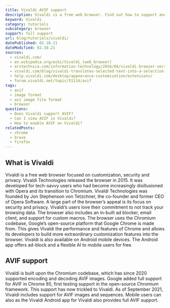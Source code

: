 ```yaml
---
title: Vivaldi AVIF support
description: Vivaldi is a free web browser. Find out how to support and view AVIF images.
keyword: Vivaldi
category: tutorials
subcategory: browser
support: full support
url: blog/tutorials/vivaldi/
datePublished: 02.10.21
dateModified: 02.10.21
sources:
  - vivaldi.com/
  - en.wikipedia.org/wiki/Vivaldi_(web_browser)
  - arstechnica.com/information-technology/2016/04/vivaldi-browser-version-1-0-released/
  - vivaldi.com/blog/vivaldi-translates-selected-text-into-a-selection-of-languages-more-privately/
  - help.vivaldi.com/desktop/appearance-customization/extensions/
  - forum.vivaldi.net/topic/51114/avif
tags:
  - avif
  - image format
  - av1 image file format
  - browser
questions:
  - Does Vivaldi support AVIF?
  - Can I view AVIF in Vivaldi?
  - How to enable AVIF on Vivaldi?
relatedPosts:
  - chrome
  - brave
  - firefox
---
```


## What is Vivaldi

Vivaldi is a free web browser focused on customization, security and privacy. Vivaldi Technologies released the browser in 2015. It was developed for tech-savvy users who had become increasingly disillusioned with Opera and its transition to Chromium. Vivaldi Technologies was founded by Jon Stephenson von Tetzchner, the co-founder and former CEO of Opera Software. A large part of the browser’s appeal is its focus on security and privacy. Vivaldi’s users love their commitment to not track your browsing data. The browser also includes an in-built ad blocker, email client, and support for custom macros. The browser uses the Chromium codebase, Google’s open-source platform that Google Chrome is made from. This gives Vivaldi the performance and features of Chrome and allows its developers to build more extraordinary customization features into the browser. Vivaldi is also available on Android mobile devices. The Android app offers ad-block and a flexible AI to mobile users for free.

## AVIF support

Vivaldi is built upon the Chromium codebase, which has since 2020 supported encoding and decoding AVIF images. Google added full support for AVIF in Chrome 85, first testing support in the open-source Chromium framework. This support has now trickled to Vivaldi. As of September 2021, Vivaldi includes support for AVIF images and sequences. Mobile users can also <Link href="avif.io/blog/articles/avif-faq/#whatfeaturesdoesavifsupport" text="enjoy the benefits of the AVIF format"/> as the Vivaldi Android app for Vivaldi also provides full AVIF support.
